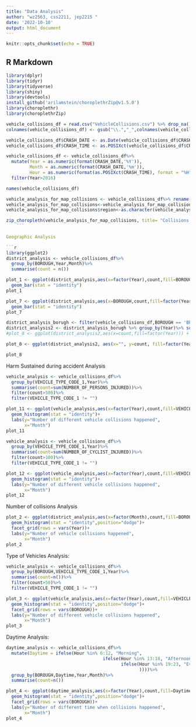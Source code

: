 ```yaml
---
title: "Data Analysis"
author: "wz2563, css2211, jep2215 "
date: '2022-10-10'
output: html_document
---
```


```r
knitr::opts_chunk$set(echo = TRUE)
```

## R Markdown


```r
library(dplyr)
library(tidyr)
library(tidyverse)
library(shiny)
library(devtools)
install_github('arilamstein/choroplethrZip@v1.5.0')
library(choroplethr)
library(choroplethrZip)
```

```r
vehicle_collisions_df = read.csv("VehicleCollisions.csv") %>% drop_na()
colnames(vehicle_collisions_df) <- gsub("\\.","_",colnames(vehicle_collisions_df))
```

```r
vehicle_collisions_df$CRASH_DATE <- as.Date(vehicle_collisions_df$CRASH_DATE, format = "%m/%d/%Y")
vehicle_collisions_df$CRASH_TIME <- as.POSIXct(vehicle_collisions_df$CRASH_TIME, format = "%H:%M")

vehicle_collisions_df <- vehicle_collisions_df%>%
  mutate(Year = as.numeric(format(CRASH_DATE,'%Y')),
         Month = as.numeric(format(CRASH_DATE,'%m')),
         Hour = as.numeric(format(as.POSIXct(CRASH_TIME), format = "%H")))%>%
  filter(Year>2016)
```

```r
names(vehicle_collisions_df)
```


```r
vehicle_analysis_for_map_collisions <- vehicle_collisions_df%>% rename(region = ZIP_CODE)
vehicle_analysis_for_map_collisions<-vehicle_analysis_for_map_collisions %>%  group_by(region) %>% summarise(value=n())
vehicle_analysis_for_map_collisions$region<-as.character(vehicle_analysis_for_map_collisions$region)

zip_choropleth(vehicle_analysis_for_map_collisions, title= "Collisions in NYC",legend = "Number of Collisions", county_zoom =  c(36005, 36047, 36061, 36081, 36085))
    ```
    
Geographic Analysis

```r
library(ggplot2)
district_analysis <- vehicle_collisions_df%>%
  group_by(BOROUGH,Year,Month)%>%
  summarise(count = n())
```

```r
plot_1 <- ggplot(district_analysis,aes(x=factor(Year),count,fill=BOROUGH))+
  geom_bar(stat = "identity")
plot_1
```
```r
plot_7 <- ggplot(district_analysis,aes(x=BOROUGH,count,fill=factor(Year)))+
  geom_bar(stat = "identity")
plot_7
```

```r
district_analysis_borugh <- filter(vehicle_collisions_df,BOROUGH == 'BRONX')
district_analysis2 <- district_analysis_borugh %>% group_by(Year)%>% summarise(count = n())
#plot_8 <- ggplot(district_analysis2,aes(x=count,fill=factor(Year))) + geom_bar(stat = "identity")

plot_8 <- ggplot(district_analysis2, aes(x="", y=count, fill=factor(Year))) + geom_bar(stat="identity", width=1) + coord_polar("y", start=0)

plot_8
```

Harm Sustained during accident Analysis

```r

vehicle_analysis <- vehicle_collisions_df%>%
  group_by(VEHICLE_TYPE_CODE_1,Year)%>%
  summarise(count=sum(NUMBER_OF_PERSONS_INJURED))%>%
  filter(count>500)%>%
  filter(VEHICLE_TYPE_CODE_1 != "")

plot_11 <- ggplot(vehicle_analysis,aes(x=factor(Year),count,fill=VEHICLE_TYPE_CODE_1))+
  geom_histogram(stat = "identity")+
  labs(y="Number of different vehicle collisions happened",
       x="Month")
plot_11

```

```r

vehicle_analysis <- vehicle_collisions_df%>%
  group_by(VEHICLE_TYPE_CODE_1,Year)%>%
  summarise(count=sum(NUMBER_OF_CYCLIST_INJURED))%>%
  filter(count>100)%>%
  filter(VEHICLE_TYPE_CODE_1 != "")

plot_12 <- ggplot(vehicle_analysis,aes(x=factor(Year),count,fill=VEHICLE_TYPE_CODE_1))+
  geom_histogram(stat = "identity")+
  labs(y="Number of different vehicle collisions happened",
       x="Month")
plot_12

```

Number of collisions Analysis
```r

plot_2 <- ggplot(district_analysis,aes(x=factor(Month),count,fill=BOROUGH))+
  geom_histogram(stat = "identity",position="dodge")+
  facet_grid(rows = vars(Year))+
  labs(y="Number of vehicle collisions happened",
       x="Month")
plot_2
```

Type of Vehicles Analysis:

```r
vehicle_analysis <- vehicle_collisions_df%>%
  group_by(BOROUGH,VEHICLE_TYPE_CODE_1,Year)%>%
  summarise(count=n())%>%
  filter(count>50)%>%
  filter(VEHICLE_TYPE_CODE_1 != "")
```
```r
plot_3 <- ggplot(vehicle_analysis,aes(x=factor(Year),count,fill=VEHICLE_TYPE_CODE_1))+
  geom_histogram(stat = "identity",position="dodge")+
  facet_grid(rows = vars(BOROUGH))+
  labs(y="Number of different vehicle collisions happened",
       x="Month")
plot_3

```


Daytime Analysis:

```r
daytime_analysis <- vehicle_collisions_df%>%
  mutate(Daytime = ifelse(Hour %in% 6:12, "Morning",
                                     ifelse(Hour %in% 13:18, "Afternoon",
                                            ifelse(Hour %in% 19:23, "Evening","Midnight"
                                                   ))))%>%
  group_by(BOROUGH,Daytime,Year,Month)%>%
  summarise(count=n())
```
```r

plot_4 <- ggplot(daytime_analysis,aes(x=factor(Year),count,fill=Daytime))+
  geom_histogram(stat = "identity",position="dodge")+
  facet_grid(rows = vars(BOROUGH))+
  labs(y="Number of different time when collisions happened",
       x="Month")
plot_4
```



